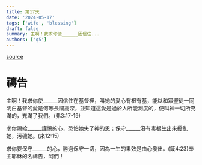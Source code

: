 ```yaml
---
title: 第17天
date: '2024-05-17'
tags: ['wife', 'blessing']
draft: false
summary: 主啊！我求你使______因信住...
authors: ['q5']
---
```


[source](https://q5help.me/faith/Prayforwife31Days.jsp)

# 禱告


主啊！我求你使______因信住在基督裡，叫她的愛心有根有基，能以和眾聖徒一同明白基督的愛是何等長闊高深，並知道這愛是過於人所能測度的，便叫神一切所充滿的，充滿了我們。(弗3:17-19)

求你賜給______謹慎的心，恐怕她失了神的恩；保守______沒有毒根生出來擾亂她，污穢她。(來12:15)

求你要保守______的心，勝過保守一切，因為一生的果效是由心發出。(箴4:23)奉主耶穌的名禱告，阿們！
